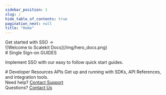 ```yaml
---
sidebar_position: 1
slug: /
hide_table_of_contents: true
pagination_next: null
title: "Home"
---
```





<div className="homepage">
<div className="row hero">
<div className="col col--4 padding-vert--lg">
<Hero title="Scalekit Docs" subtitle="Learn how to implement  authentication capabilities through our quick start guides, SDKs and code samples">
<Link className="button button--primary padding--md font-1" href="/sso/quickstart">Get started with SSO &rarr;</Link>
</Hero>
</div>
<div className="col col--8">
![Welcome to Scalekit Docs](/img/hero_docs.png)
</div>
</div>

<div className="row padding-vert--lg">
<div className="col col--5">
# Single Sign-on <span className="badge badge--success">GUIDES</span>

Implement SSO with our easy to follow quick start guides.
</div>
<div className="col col--7">
<ProductList
items={[{
  title: "Login with SSO",
  description: "Launch enterprise SSO in hours. Connect your application to any of your customers identity providers through SAML or OIDC",
  href: "/sso/quickstart",
},{
  title: "Login with Social",
  description: "Make it easy for your customers to securely login to your application with social providers like Google, Microsoft, GitHub etc",
  href: "/sso/social-login",
},{
  title: "Integrate Admin Portal",
  description: "Empower your customers to configure and manage SSO connections themselves with a self-service Admin Portal",
  href: "/sso/quickstart-admin-portal",
},{
  title: "Launch Checklist",
  description: "Check off these recommended steps before launching your app in Production",
  href: "/sso/launch-checklist",
}]}>

</ProductList>
</div>
</div>

<div className="row section padding-vert--lg">
<div className="col col--5">
# Developer Resources <span className="badge badge--success">APIs</span>
Get up and running with SDKs, API References, and integration tools.
</div>
<div className="col col--7">
<ProductList
items={[{
  title: "SDKs",
  description: "Official Scalekit client libraries in Node.JS, Python, Go and Java",
  href: "/sdks",
},{
  title: "API Reference",
  description: "Go through our well documented REST APIs and code samples in Node.JS, Python, Go and Java",
  href: "/apis",
}]}>

</ProductList>
</div>
</div>

<div className="footerLink"><IoHelpBuoyOutline /> Need help? <a href="mailto:support@scalekit.com">Contact Support</a></div>
<div className="footerLink"><IoHelpCircleOutline /> Questions? <a href="mailto:hi@scalekit.com">Contact Us</a></div>

</div>
